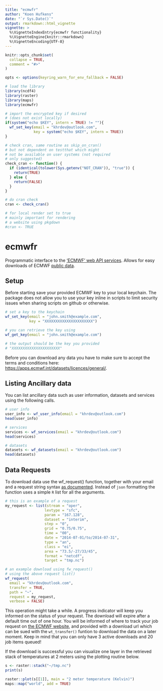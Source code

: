 ```yaml
---
title: "ecmwfr"
author: "Koen Hufkens"
date: "`r Sys.Date()`"
output: rmarkdown::html_vignette
vignette: >
  %\VignetteIndexEntry{ecmwfr functionality}
  %\VignetteEngine{knitr::rmarkdown}
  %\VignetteEncoding{UTF-8}
---
```


```r
knitr::opts_chunk$set(
  collapse = TRUE,
  comment = "#>"
)

opts <- options(keyring_warn_for_env_fallback = FALSE)

# load the library
library(ncdf4)
library(raster)
library(maps)
library(ecmwfr)

# import the encrypted key if desired
# (does not exist locally)
if(system("echo $KEY", intern = TRUE) != ""){
  wf_set_key(email = "khrdev@outlook.com",
             key = system("echo $KEY", intern = TRUE))
}

# check cran, same routine as skip_on_cran()
# but not dependent on testthat which might
# not be available on user systems (not required
# only suggested)
check_cran <- function() {
  if (identical(tolower(Sys.getenv("NOT_CRAN")), "true")) {
    return(TRUE)
  } else {
    return(FALSE)
  }
}

# do cran check
cran <- check_cran()

# for local render set to true
# mainly important for rendering
# a website using pkgdown
#cran <- TRUE
```

# ecmwfr

Programmatic interface to the ['ECMWF' web API services](https://confluence.ecmwf.int/display/WEBAPI/ECMWF+Web+API+Home). Allows for easy downloads of ECMWF [public data](https://confluence.ecmwf.int/display/WEBAPI/Access+ECMWF+Public+Datasets).

## Setup

Before starting save your provided ECMWF key to your local keychain. The package does not allow you to use your key inline in scripts to limit security issues when sharing scripts on github or otherwise.

```r
# set a key to the keychain
wf_set_key(email = "john.smith@example.com",
           key = "XXXXXXXXXXXXXXXXXXXXXX")

# you can retrieve the key using
wf_get_key(email = "john.smith@example.com")

# the output should be the key you provided
# "XXXXXXXXXXXXXXXXXXXXXX"
```

Before you can download any data you have to make sure to accept the terms and conditions here:
[https://apps.ecmwf.int/datasets/licences/general/](https://apps.ecmwf.int/datasets/licences/general/).

## Listing Ancillary data

You can list ancillary data such as user information, datasets and services using the following calls.

```r
# user info
user_info <- wf_user_info(email = "khrdev@outlook.com")
head(user_info)

# services
services <- wf_services(email = "khrdev@outlook.com")
head(services)

# datasets
datasets <- wf_datasets(email = "khrdev@outlook.com")
head(datasets)
```

## Data Requests

To download data use the wf_request() function, together with your email and a request string syntax [as documented](https://confluence.ecmwf.int/display/WEBAPI/Brief+request+syntax#Briefrequestsyntax-Syntax). Instead of `json` formatting the function uses a simple `R` list for all the arguments.

```r
# this is an example of a request
my_request <- list(stream = "oper",
                  levtype = "sfc",
                  param = "167.128",
                  dataset = "interim",
                  step = "0",
                  grid = "0.75/0.75",
                  time = "00",
                  date = "2014-07-01/to/2014-07-31",
                  type = "an",
                  class = "ei",
                  area = "73.5/-27/33/45",
                  format = "netcdf",
                  target = "tmp.nc")

# an example download using fw_request()
# using the above request list()
wf_request(
  email = "khrdev@outlook.com",
  transfer = TRUE,
  path = "~",
  request = my_request,
  verbose = FALSE)
```

This operation might take a while. A progress indicator will keep you informed on the status of your request. The download will expire after a default time out of one hour. You will be informed of where to track your job request on [the ECMWF website](https://apps.ecmwf.int/webmars/joblist/), and provided with a download url which can be sued with the `wt_transfer()` funtion to download the data on a later moment. Keep in mind that you can only have 3 active downloads and 20 job items queued! 

If the download is successful you can visualize one layer in the retrieved stack of temperatures at 2 meters using the plotting routine below.

```r
s <- raster::stack("~/tmp.nc")
print(s)

raster::plot(s[[1]], main = "2 meter temperature (Kelvin)")
maps::map("world", add = TRUE)
```
